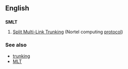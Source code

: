 ==English==
==={{initialism}}===
'''SMLT'''

#[[w:Split Multi-Link Trunking|Split Multi-Link Trunking]] (Nortel computing [[protocol]])

===See also===
*[[trunking]]
*[[MLT]]